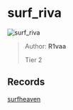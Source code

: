 
# surf_riva

![surf_riva](https://raw.githubusercontent.com/Sayt123/SurfMapPics/Maps-and-bonuses/csgo/surf_riva.jpg)

> Author: **R1vaa**
>
> Tier 2

## Records

[surfheaven](https://surfheaven.eu/map/surf_riva)
